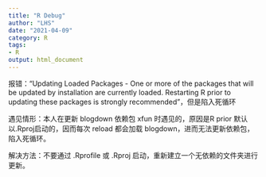 ```yaml
---
title: "R Debug"
author: "LHS"
date: "2021-04-09"
category: R
tags: 
- R
output: html_document
---
```


报错："Updating Loaded Packages - One or more of the packages that will be updated by installation are currently loaded. Restarting R prior to updating these packages is strongly recommended"，但是陷入死循环

遇见情形：本人在更新 blogdown 依赖包 xfun 时遇见的，原因是R prior 默认以.Rproj启动的，因而每次 reload 都会加载 blogdown，进而无法更新依赖包，陷入死循环。

解决方法：不要通过 .Rprofile 或 .Rproj 启动，重新建立一个无依赖的文件夹进行更新。